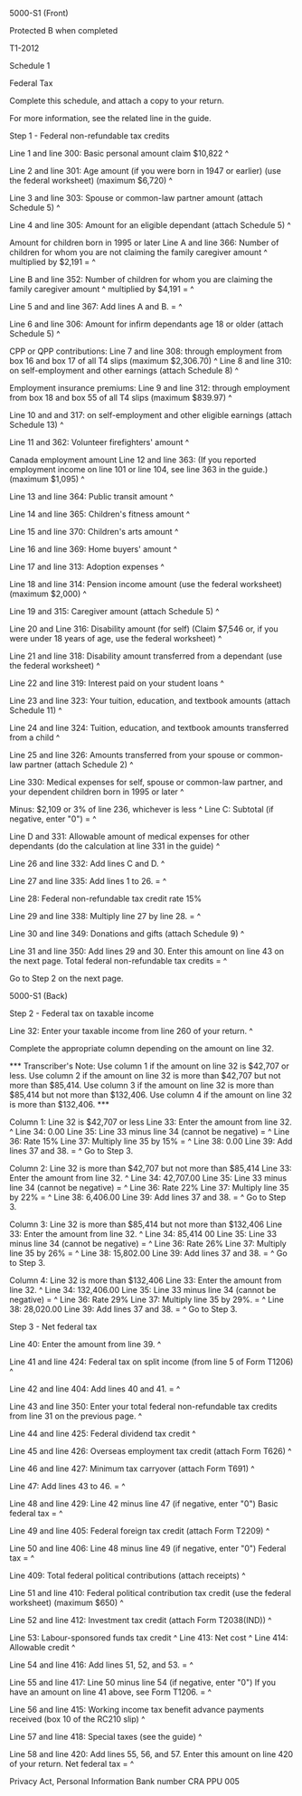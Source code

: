 ﻿5000-S1 (Front) 
 
Protected B when completed 
 
T1-2012 
 
Schedule 1 
 
Federal Tax 
 
Complete this schedule, and attach a copy to your return. 
 
For more information, see the related line in the guide. 
 
Step 1 - Federal non-refundable tax credits 
 
Line 1 and line 300: Basic personal amount claim $10,822 ^
 
Line 2 and line 301: Age amount (if you were born in 1947 or earlier) (use 
the federal worksheet) (maximum $6,720) ^
 
Line 3 and line 303: Spouse or common-law partner amount (attach Schedule 5) 
^
 
Line 4 and line 305: Amount for an eligible dependant (attach Schedule 5) ^
 
Amount for children born in 1995 or later 
Line A and line 366: Number of children for whom you are not claiming the 
family caregiver amount ^
multiplied by $2,191 = ^
 
Line B and line 352: Number of children for whom you are claiming the family 
caregiver amount ^
multiplied by $4,191 = ^
 
Line 5 and and line 367: Add lines A and B. = ^
 
Line 6 and line 306: Amount for infirm dependants age 18 or older (attach 
Schedule 5) ^
 
CPP or QPP contributions: 
Line 7 and line 308: through employment from box 16 and box 17 of all T4 
slips (maximum $2,306.70) ^
Line 8 and line 310: on self-employment and other earnings (attach Schedule 
8) ^
 
Employment insurance premiums: 
Line 9 and line 312: through employment from box 18 and box 55 of all T4 
slips (maximum $839.97) ^
 
Line 10 and and 317: on self-employment and other eligible earnings (attach 
Schedule 13) ^
 
Line 11 and 362: Volunteer firefighters' amount ^
 
Canada employment amount 
Line 12 and line 363: (If you reported employment income on line 101 or line 
104, see line 363 in the guide.) (maximum $1,095) ^
 
Line 13 and line 364: Public transit amount ^
 
Line 14 and line 365: Children's fitness amount ^
 
Line 15 and line 370: Children's arts amount ^
 
Line 16 and line 369: Home buyers' amount ^
 
Line 17 and line 313: Adoption expenses ^
 
Line 18 and line 314: Pension income amount (use the federal worksheet) 
(maximum $2,000) ^
 
Line 19 and 315: Caregiver amount (attach Schedule 5) ^
 
Line 20 and Line 316: Disability amount (for self) (Claim $7,546 or, if you 
were under 18 years of age, use the federal worksheet) ^
 
Line 21 and line 318: Disability amount transferred from a dependant (use the 
federal worksheet) ^
 
Line 22 and line 319: Interest paid on your student loans ^
 
Line 23 and line 323: Your tuition, education, and textbook amounts (attach 
Schedule 11) ^
 
Line 24 and line 324: Tuition, education, and textbook amounts transferred 
from a child ^
 
Line 25 and line 326: Amounts transferred from your spouse or common-law 
partner (attach Schedule 2) ^
 
Line 330: Medical expenses for self, spouse or common-law partner, and your 
dependent children born in 1995 or later ^
 
Minus: $2,109 or 3% of line 236, whichever is less ^
Line C: Subtotal (if negative, enter "0") = ^
 
Line D and 331: Allowable amount of medical expenses for other dependants (do 
the calculation at line 331 in the guide) ^
 
Line 26 and line 332: Add lines C and D. ^
 
Line 27 and line 335: Add lines 1 to 26. = ^
 
Line 28: Federal non-refundable tax credit rate 15% 
 
Line 29 and line 338: Multiply line 27 by line 28. = ^
 
Line 30 and line 349: Donations and gifts (attach Schedule 9) ^
 
Line 31 and line 350: Add lines 29 and 30. Enter this amount on line 43 on 
the next page. Total federal non-refundable tax credits = ^
 
Go to Step 2 on the next page. 
 
 
5000-S1 (Back) 
 
Step 2 - Federal tax on taxable income 
 
Line 32: Enter your taxable income from line 260 of your return. ^
 
Complete the appropriate column depending on the amount on line 32. 
 
*** Transcriber's Note: Use column 1 if the amount on line 32 is $42,707 or 
less. Use column 2 if the amount on line 32 is more than $42,707 but not more 
than $85,414. Use column 3 if the amount on line 32 is more than $85,414 but 
not more than $132,406. Use column 4 if the amount on line 32 is more than 
$132,406. *** 
 
Column 1: Line 32 is $42,707 or less 
Line 33: Enter the amount from line 32. ^
Line 34: 0.00 
Line 35: Line 33 minus line 34 (cannot be negative) = ^
Line 36: Rate 15% 
Line 37: Multiply line 35 by 15% = ^
Line 38: 0.00 
Line 39: Add lines 37 and 38. = ^
Go to Step 3. 
 
Column 2: Line 32 is more than $42,707 but not more than $85,414 
Line 33: Enter the amount from line 32. ^
Line 34: 42,707.00 
Line 35: Line 33 minus line 34 (cannot be negative) = ^
Line 36: Rate 22% 
Line 37: Multiply line 35 by 22% = ^
Line 38: 6,406.00 
Line 39: Add lines 37 and 38. = ^
Go to Step 3. 
 
Column 3: Line 32 is more than $85,414 but not more than $132,406 
Line 33: Enter the amount from line 32. ^
Line 34: 85,414 00 
Line 35: Line 33 minus line 34 (cannot be negative) = ^
Line 36: Rate 26% 
Line 37: Multiply line 35 by 26% = ^
Line 38: 15,802.00 
Line 39: Add lines 37 and 38. = ^
Go to Step 3.

Column 4: Line 32 is more than $132,406 
Line 33: Enter the amount from line 32. ^
Line 34: 132,406.00 
Line 35: Line 33 minus line 34 (cannot be negative) = ^
Line 36: Rate 29% 
Line 37: Multiply line 35 by 29%. = ^
Line 38: 28,020.00 
Line 39: Add lines 37 and 38. = ^
Go to Step 3. 
 
Step 3 - Net federal tax 
 
Line 40: Enter the amount from line 39. ^
 
Line 41 and line 424: Federal tax on split income (from line 5 of Form T1206) 
^
 
Line 42 and line 404: Add lines 40 and 41. = ^
 
Line 43 and line 350: Enter your total federal non-refundable tax credits 
from line 31 on the previous page. ^
 
Line 44 and line 425: Federal dividend tax credit ^
 
Line 45 and line 426: Overseas employment tax credit (attach Form T626) ^
 
Line 46 and line 427: Minimum tax carryover (attach Form T691) ^
 
Line 47: Add lines 43 to 46. = ^
 
Line 48 and line 429: Line 42 minus line 47 (if negative, enter "0") Basic 
federal tax = ^
 
Line 49 and line 405: Federal foreign tax credit (attach Form T2209) ^
 
Line 50 and line 406: Line 48 minus line 49 (if negative, enter "0") Federal 
tax = ^
 
Line 409: Total federal political contributions (attach receipts) ^
 
Line 51 and line 410: Federal political contribution tax credit (use the 
federal worksheet) (maximum $650) ^
 
Line 52 and line 412: Investment tax credit (attach Form T2038(IND)) ^
 
Line 53: Labour-sponsored funds tax credit ^
Line 413: Net cost ^
Line 414: Allowable credit ^
 
Line 54 and line 416: Add lines 51, 52, and 53. = ^
 
Line 55 and line 417: Line 50 minus line 54 (if negative, enter "0") If you 
have an amount on line 41 above, see Form T1206. = ^
 
Line 56 and line 415: Working income tax benefit advance payments received 
(box 10 of the RC210 slip) ^
 
Line 57 and line 418: Special taxes (see the guide) ^
 
Line 58 and line 420: Add lines 55, 56, and 57. Enter this amount on line 420 
of your return. Net federal tax = ^
 
Privacy Act, Personal Information Bank number CRA PPU 005
